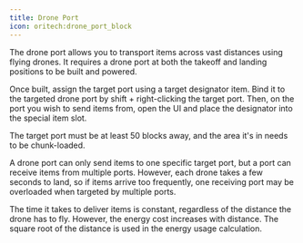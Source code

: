 ```yaml
---
title: Drone Port
icon: oritech:drone_port_block
---
```


<ModAsset location="oritech:drone_port_block" />

The drone port allows you to transport items across vast distances using flying drones. It requires a drone port at both the takeoff and landing positions to be built and powered.

Once built, assign the target port using a target designator item. Bind it to the targeted drone port by shift + right-clicking the target port. Then, on the port you wish to send items from, open the UI and place the designator into the special item slot.

The target port must be at least 50 blocks away, and the area it's in needs to be chunk-loaded.

A drone port can only send items to one specific target port, but a port can receive items from multiple ports. However, each drone takes a few seconds to land, so if items arrive too frequently, one receiving port may be overloaded when targeted by multiple ports.

The time it takes to deliver items is constant, regardless of the distance the drone has to fly. However, the energy cost increases with distance. The square root of the distance is used in the energy usage calculation.
